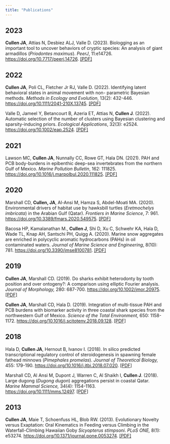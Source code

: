 ```yaml
---
title: "Publications"
---
```


## 2023

**Cullen JA**, Attias N, Desbiez ALJ, Valle D. (2023). Biologging as an
important tool to uncover behaviors of cryptic species: An analysis of
giant armadillos (*Priodontes maximus*). *PeerJ*, 11:e14726.
<https://doi.org/10.7717/peerj.14726>.
<a href='Cullen et al 2023 state-habitat associations of giant armadillos.pdf'>\[PDF\]</a>

## 2022

**Cullen JA**, Poli CL, Fletcher Jr RJ, Valle D. (2022). Identifying
latent behavioral states in animal movement with non- parametric
Bayesian methods. *Methods in Ecology and Evolution*, 13(2): 432-446.
<https://doi.org/10.1111/2041-210X.13745>.
<a href='Cullen et al 2022 identifying latent behavioral states M4.pdf'>\[PDF\]</a>

Valle D, Jameel Y, Betancourt B, Azeria ET, Attias N, **Cullen J**.
(2022). Automatic selection of the number of clusters using Bayesian
clustering and sparsity-inducing priors. *Ecological Applications*,
32(3): e2524. <https://doi.org/10.1002/eap.2524>.
<a href='Valle et al 2022 automatic selection of clusters via TSBP.pdf'>\[PDF\]</a>

## 2021

Lawson MC, **Cullen JA**, Nunnally CC, Rowe GT, Hala DN. (2021). PAH and
PCB body-burdens in epibenthic deep-sea invertebrates from the northern
Gulf of Mexico. *Marine Pollution Bulletin*, 162: 111825.
<https://doi.org/10.1016/j.marpolbul.2020.111825>.
<a href='Lawson et al 2021 PAH and PCB burdens in epibenthic inverts.pdf'>\[PDF\]</a>

## 2020

Marshall CD, **Cullen, JA**, Al-Ansi M, Hamza S, Abdel-Moati MA. (2020).
Environmental drivers of habitat use by hawksbill turtles (*Eretmochelys
imbricata*) in the Arabian Gulf (Qatar). *Frontiers in Marine Science*,
7: 961. <https://doi.org/10.3389/fmars.2020.549575>.
<a href='Marshall et al 2020 hawksbill movement in Arabian Gulf.pdf'>\[PDF\]</a>

Bacosa HP, Kamalanathan M., **Cullen J**, Shi D, Xu C, Schwehr KA, Hala
D, Wade TL, Knap AH, Santschi PH, Quigg A. (2020). Marine snow
aggregates are enriched in polycyclic aromatic hydrocarbons (PAHs) in
oil contaminated waters. *Journal of Marine Science and Engineering*,
8(10): 781. <https://doi.org/10.3390/jmse8100781>.
<a href='Bacosa et al 2020 marine snow PAHs mesocosm.pdf'>\[PDF\]</a>

## 2019

**Cullen JA**, Marshall CD. (2019). Do sharks exhibit heterodonty by
tooth position and over ontogeny?: A comparison using elliptic Fourier
analysis. *Journal of Morphology,* 280: 687-700.
<https://doi.org/10.1002/jmor.20975>.
<a href='Cullen and Marshall 2019 shark tooth morphology heterodonty.pdf'>\[PDF\]</a>

**Cullen JA**, Marshall CD, Hala D. (2019). Integration of multi-tissue
PAH and PCB burdens with biomarker activity in three coastal shark
species from the northwestern Gulf of Mexico. *Science of the Total
Environment,* 650: 1158-1172.
<https://doi.org/10.1016/j.scitotenv.2018.09.128>.
<a href='Cullen et al 2019 PAHs PCBs and biomarkers in 3 sharks GOM.pdf'>\[PDF\]</a>

## 2018

Hala D, **Cullen JA**, Hernout B, Ivanov I. (2018). In silico predicted
transcriptional regulatory control of steroidogenesis in spawning female
fathead minnows (*Pimephales promelas*). *Journal of Theoretical
Biology,* 455: 179-190. <https://doi.org/10.1016/j.jtbi.2018.07.020>.
<a href='Hala et al 2018 fathead minnow steroidogenesis TRN.pdf'>\[PDF\]</a>

Marshall CD, Al Ansi M, Dupont J, Warren C, Al Shaikh I, **Cullen J**.
(2018). Large dugong (*Dugong dugon*) aggregations persist in coastal
Qatar. *Marine Mammal Science,* 34(4): 1154-1163. <https://doi.org/10.1111/mms.12497>.
<a href='Marshall et al 2018 Qatar dugong aggregation.pdf'>\[PDF\]</a>

## 2013

**Cullen JA**, Maie T, Schoenfuss HL, Blob RW. (2013). Evolutionary
Novelty versus Exaptation: Oral Kinematics in Feeding versus Climbing in
the Waterfall-Climbing Hawaiian Goby *Sicyopterus stimpsoni*. *PLoS
ONE,* 8(1): e53274. <https://doi.org/10.1371/journal.pone.0053274>.
<a href='Cullen et al 2013 S stimpsoni oral kinematics feeding v climbing.pdf'>\[PDF\]</a>